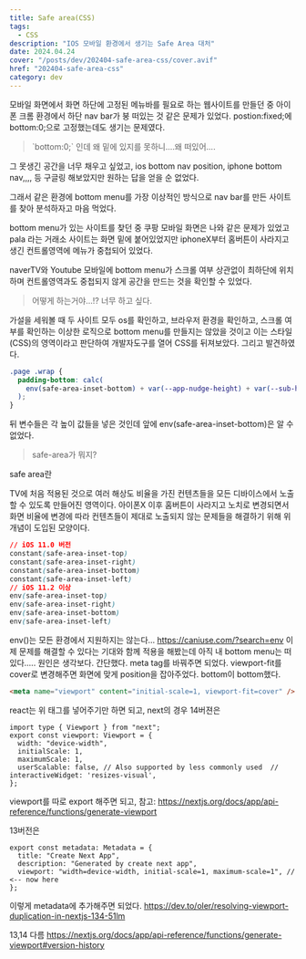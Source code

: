 ```yaml
---
title: Safe area(CSS)
tags:
  - CSS
description: "IOS 모바일 환경에서 생기는 Safe Area 대처"
date: 2024.04.24
cover: "/posts/dev/202404-safe-area-css/cover.avif"
href: "202404-safe-area-css"
category: dev
---
```


모바일 화면에서 화면 하단에 고정된 메뉴바를 필요로 하는 웹사이트를 만들던 중 아이폰 크롬 환경에서 하단 nav bar가 붕 떠있는 것 같은 문제가 있었다.
postion:fixed;에 bottom:0;으로 고정했는데도 생기는 문제였다.

<Blockquote>`bottom:0;` 인데 왜 밑에 있지를 못하니....왜 떠있어....</Blockquote>

그 못생긴 공간을 너무 채우고 싶었고,
ios bottom nav position, iphone bottom nav,,,, 등 구글링 해보았지만 원하는 답을 얻을 순 없었다.

그래서 같은 환경에 bottom menu를 가장 이상적인 방식으로 nav bar를 만든 사이트를 찾아 분석하자고 마음 먹었다.

bottom menu가 있는 사이트를 찾던 중 쿠팡 모바일 화면은 나와 같은 문제가 있었고
pala 라는 거래소 사이트는 화면 밑에 붙어있었지만 iphoneX부터 홈버튼이 사라지고 생긴 컨트롤영역에 메뉴가 중첩되어 있었다.

naverTV와 Youtube 모바일에 bottom menu가 스크롤 여부 상관없이 최하단에 위치하며 컨트롤영역과도 중첩되지 않게 공간을 만드는 것을 확인할 수 있었다.

<Blockquote type="error">어떻게 하는거야...!? 너무 하고 싶다.</Blockquote>

가설을 세워볼 때 두 사이트 모두 os를 확인하고, 브라우저 환경을 확인하고, 스크롤 여부를 확인하는 이상한 로직으로 bottom menu를 만들지는 않았을 것이고 이는 스타일(CSS)의 영역이라고 판단하여 개발자도구를 열어 CSS를 뒤져보았다.
그리고 발견하였다.

```css
.page .wrap {
  padding-bottom: calc(
    env(safe-area-inset-bottom) + var(--app-nudge-height) + var(--sub-header-height)
  );
}
```

뒤 변수들은 각 높이 값들을 넣은 것인데 앞에 env(safe-area-inset-bottom)은 알 수 없었다.

<Blockquote>safe-area가 뭐지?</Blockquote>

<Heading type="h3">safe area란</Heading>

TV에 처음 적용된 것으로 여러 해상도 비율을 가진 컨텐츠들을 모든 디바이스에서 노출할 수 있도록 만들어진 영역이다.
아이폰X 이후 홈버튼이 사라지고 노치로 변경되면서 화면 비율에 변경에 따라 컨텐츠들이 제대로 노출되지 않는 문제들을 해결하기 위해 위 개념이 도입된 모양이다.

```css
// iOS 11.0 버전
constant(safe-area-inset-top)
constant(safe-area-inset-right)
constant(safe-area-inset-bottom)
constant(safe-area-inset-left)
// iOS 11.2 이상
env(safe-area-inset-top)
env(safe-area-inset-right)
env(safe-area-inset-bottom)
env(safe-area-inset-left)
```

env()는 모든 환경에서 지원하지는 않는다... https://caniuse.com/?search=env
이제 문제를 해결할 수 있다는 기대와 함께 적용을 해봤는데 아직 내 bottom menu는 떠있다.....
원인은 생각보다. 간단했다. meta tag를 바꿔주면 되었다.
viewport-fit를 cover로 변경해주면 화면에 맞게 position을 잡아주었다. bottom이 bottom했다.

```html
<meta name="viewport" content="initial-scale=1, viewport-fit=cover" />
```

react는 위 태그를 넣어주기만 하면 되고,
next의 경우 14버젼은

```tsx
import type { Viewport } from "next";
export const viewport: Viewport = {
  width: "device-width",
  initialScale: 1,
  maximumScale: 1,
  userScalable: false, // Also supported by less commonly used  // interactiveWidget: 'resizes-visual',
};
```

viewport를 따로 export 해주면 되고,
참고: https://nextjs.org/docs/app/api-reference/functions/generate-viewport

13버전은

```tsx
export const metadata: Metadata = {
  title: "Create Next App",
  description: "Generated by create next app",
  viewport: "width=device-width, initial-scale=1, maximum-scale=1", // <-- now here
};
```

이렇게 metadata에 추가해주면 되었다.
https://dev.to/oler/resolving-viewport-duplication-in-nextjs-134-51lm

13,14 다름 https://nextjs.org/docs/app/api-reference/functions/generate-viewport#version-history
